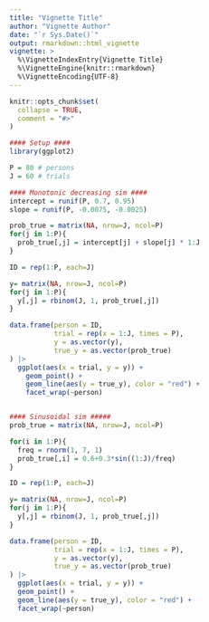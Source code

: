 ```yaml
---
title: "Vignette Title"
author: "Vignette Author"
date: "`r Sys.Date()`"
output: rmarkdown::html_vignette
vignette: >
  %\VignetteIndexEntry{Vignette Title}
  %\VignetteEngine{knitr::rmarkdown}
  %\VignetteEncoding{UTF-8}
---
```


```r
knitr::opts_chunk$set(
  collapse = TRUE,
  comment = "#>"
)
```

```r
#### Setup ####
library(ggplot2)

P = 80 # persons
J = 60 # trials

#### Monotonic decreasing sim ####
intercept = runif(P, 0.7, 0.95)
slope = runif(P, -0.0075, -0.0025)

prob_true = matrix(NA, nrow=J, ncol=P)
for(j in 1:P){
  prob_true[,j] = intercept[j] + slope[j] * 1:J
}

ID = rep(1:P, each=J)

y= matrix(NA, nrow=J, ncol=P)
for(j in 1:P){
  y[,j] = rbinom(J, 1, prob_true[,j])
}

data.frame(person = ID,
           trial = rep(x = 1:J, times = P),
           y = as.vector(y),
           true_y = as.vector(prob_true)
) |>
  ggplot(aes(x = trial, y = y)) +
    geom_point() +
    geom_line(aes(y = true_y), color = "red") +
    facet_wrap(~person)


#### Sinusoidal sim #####
prob_true = matrix(NA, nrow=J, ncol=P)

for(i in 1:P){
  freq = rnorm(1, 7, 1)
  prob_true[,i] = 0.6+0.3*sin((1:J)/freq)
}

ID = rep(1:P, each=J)

y= matrix(NA, nrow=J, ncol=P)
for(j in 1:P){
  y[,j] = rbinom(J, 1, prob_true[,j])
}

data.frame(person = ID,
           trial = rep(x = 1:J, times = P),
           y = as.vector(y),
           true_y = as.vector(prob_true)
) |>
  ggplot(aes(x = trial, y = y)) +
  geom_point() +
  geom_line(aes(y = true_y), color = "red") +
  facet_wrap(~person)
```

